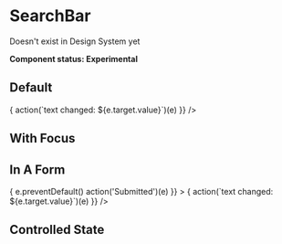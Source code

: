 
<Meta title="UI/SearchBar" component={SearchBar} />

# SearchBar

Doesn't exist in Design System yet

**Component status: Experimental**

## Default

<Preview>
  <Story name="Default">
    <SearchBar
      placeholder="Enter the search text"
      onChange={(e) => {
        action(`text changed: ${e.target.value}`)(e)
      }}
    />
  </Story>
</Preview>

## With Focus

<Preview>
  <Story name="With Focus">
    <SearchBar placeholder="This will focus automatically" autoFocus />
  </Story>
</Preview>

## In A Form

<Preview>
  <Story name="In A Form">
    <form
      onSubmit={(e) => {
        e.preventDefault()
        action('Submitted')(e)
      }}
    >
      <SearchBar
        placeholder="Enter the search text"
        onChange={(e) => {
          action(`text changed: ${e.target.value}`)(e)
        }}
      />
    </form>
  </Story>
</Preview>

## Controlled State

<Preview>
  <Story name="Controlled State">
    <SearchBarExample />
  </Story>
</Preview>
